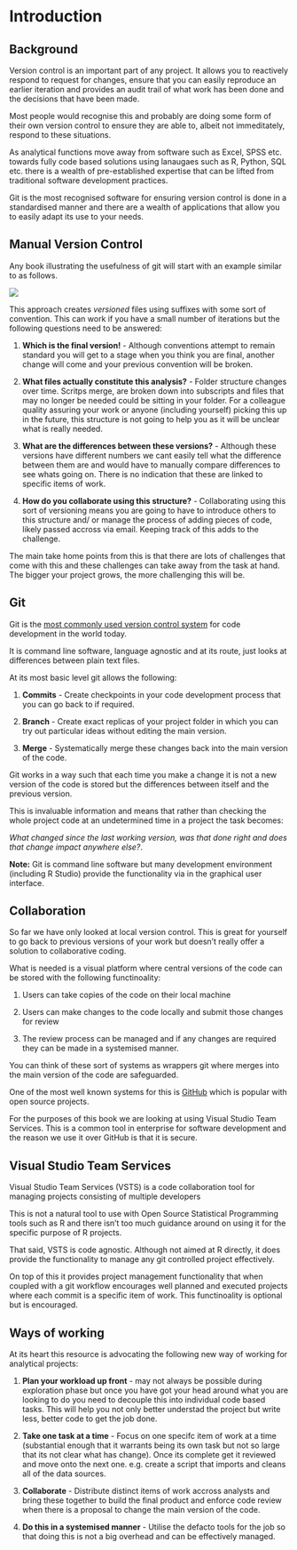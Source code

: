 # Introduction {#intro}

## Background

Version control is an important part of any project. It allows you to reactively respond to request for changes, ensure that you can easily reproduce an earlier iteration and provides an audit trail of what work has been done and the decisions that have been made. 

Most people would recognise this and probably are doing some form of their own version control to ensure they are able to, albeit not immeditately, respond to these situations. 

As analytical functions move away from software such as Excel, SPSS etc. towards fully code based solutions using lanaugaes such as R, Python, SQL etc. there is a wealth of pre-established expertise that can be lifted from traditional software development practices. 

Git is the most recognised software for ensuring version control is done in a standardised manner and there are a wealth of applications that allow you to easily adapt its use to your needs.

## Manual Version Control

Any book illustrating the usefulness of git will start with an example similar to as follows.

![](www/manual_version_control.png)

This approach creates *versioned* files using suffixes with some sort of convention. This can work if you have a small number of iterations but the following questions need to be answered:

1. **Which is the final version!** - Although conventions attempt to remain standard you will get to a stage when you think you are final, another change will come and your previous convention will be broken. 

2. **What files actually constitute this analysis?** - Folder structure changes over time. Scritps merge, are broken down into subscripts and files that may no longer be needed could be sitting in your folder. For a colleague quality assuring your work or anyone (including yourself) picking this up in the future, this structure is not going to help you as it will be unclear what is really needed. 

3. **What are the differences between these versions?** - Although these versions have different numbers we cant easily tell what the difference between them are and would have to manually compare differences to see whats going on. There is no indication that these are linked to specific items of work.

4. **How do you collaborate using this structure?** - Collaborating using this sort of versioning means you are going to have to introduce others to this structure and/ or manage the process of adding pieces of code, likely passed accross via email. Keeping track of this adds to the challenge.

The main take home points from this is that there are lots of challenges that come with this and these challenges can take away from the task at hand. The bigger your project grows, the more challenging this will be. 

## Git

Git is the [most commonly used version control system](https://insights.stackoverflow.com/survey/2015#tech-sourcecontrol) for code development in the world today. 

It is command line software, language agnostic and at its route, just looks at differences between plain text files.

At its most basic level git allows the following:

1. **Commits** - Create checkpoints in your code development process that you can go back to if required. 

2. **Branch** - Create exact replicas of your project folder in which you can try out particular ideas without editing the main version. 

3. **Merge** - Systematically merge these changes back into the main version of the code.

Git works in a way such that each time you make a change it is not a new version of the code is stored but the differences between itself and the previous version. 

This is invaluable information and means that rather than checking the whole project code at an undetermined time in a project the task becomes:

*What changed since the last working version, was that done right and does that change impact anywhere else?*.

**Note:** Git is command line software but many development environment (including R Studio) provide the functionality via in the graphical user interface.

## Collaboration

So far we have only looked at local version control. This is great for yourself to go back to previous versions of your work but doesn't really offer a solution to collaborative coding. 

What is needed is a visual platform where central versions of the code can be stored with the following functinoality:

1. Users can take copies of the code on their local machine 

2. Users can make changes to the code locally and submit those changes for review

3. The review process can be managed and if any changes are required they can be made in a systemised manner.

You can think of these sort of systems as wrappers git where merges into the main version of the code are safeguarded. 

One of the most well known systems for this is [GitHub](https://github.com) which is popular with open source projects. 

For the purposes of this book we are looking at using Visual Studio Team Services. This is a common tool in enterprise for software development and the reason we use it over GitHub is that it is secure. 

## Visual Studio Team Services

Visual Studio Team Services (VSTS) is a code collaboration tool for managing projects consisting of multiple developers 

This is not a natural tool to use with Open Source Statistical Programming tools such as R and there isn't too much guidance around on using it for the specific purpose of R projects. 

That said, VSTS is code agnostic. Although not aimed at R directly, it does provide the functionality to manage any git controlled project effectively. 

On top of this it provides project management functionality that when coupled with a git workflow encourages well planned and executed projects where each commit is a specific item of work. This functinoality is optional but is encouraged.

## Ways of working 

At its heart this resource is advocating the following new way of working for analytical projects:

1. **Plan your workload up front** - may not always be possible during exploration phase but once you have got your head around what you are looking to do you need to decouple this into individual code based tasks. This will help you not only better understad the project but write less, better code to get the job done.

2. **Take one task at a time** - Focus on one specifc item of work at a time (substantial enough that it warrants being its own task but not so large that its not clear what has change). Once its complete get it reviewed and move onto the next one. e.g. create a script that imports and cleans all of the data sources.

3. **Collaborate** - Distribute distinct items of work accross analysts and bring these together to build the final product and enforce code review when there is a proposal to change the main version of the code.

4. **Do this in a systemised manner** - Utilise the defacto tools for the job so that doing this is not a big overhead and can be effectively managed.
